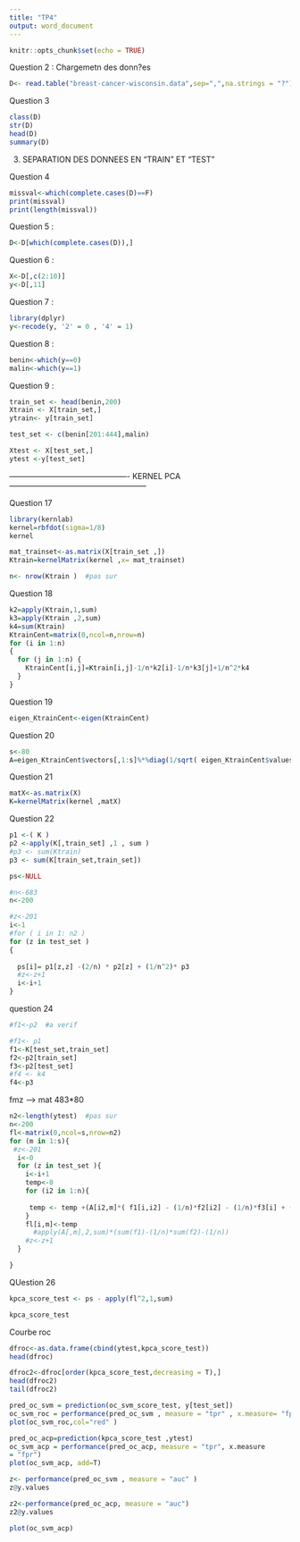 ```yaml
---
title: "TP4"
output: word_document
---
```


```r
knitr::opts_chunk$set(echo = TRUE)
```

Question 2 : Chargemetn des donn?es
```r
D<- read.table("breast-cancer-wisconsin.data",sep=",",na.strings = "?")
```

 
Question 3

```r
class(D) 
str(D) 
head(D) 
summary(D)
```


3. SEPARATION DES DONNEES EN "TRAIN"  ET "TEST"

Question 4
```r
missval<-which(complete.cases(D)==F)
print(missval)
print(length(missval))
```


Question 5 : 

```r
D<-D[which(complete.cases(D)),]
```


Question 6 : 

```r
X<-D[,c(2:10)]
y<-D[,11]
```


Question 7 : 
```r
library(dplyr)
y<-recode(y, '2' = 0 , '4' = 1)
```


Question 8 : 
```r
benin<-which(y==0)
malin<-which(y==1)
```


Question 9 :
```r

train_set <- head(benin,200)
Xtrain <- X[train_set,]
ytrain<- y[train_set]

test_set <- c(benin[201:444],malin)

Xtest <- X[test_set,]
ytest <-y[test_set]

```



---------------------------------------------- KERNEL PCA -----------------------------------------------------

Question 17 

```r

library(kernlab)
kernel=rbfdot(sigma=1/8) 
kernel

```

```r
mat_trainset<-as.matrix(X[train_set ,])
Ktrain=kernelMatrix(kernel ,x= mat_trainset)
```

```r
n<- nrow(Ktrain )  #pas sur
```


Question 18 
```r

k2=apply(Ktrain,1,sum) 
k3=apply(Ktrain ,2,sum) 
k4=sum(Ktrain) 
KtrainCent=matrix(0,ncol=n,nrow=n) 
for (i in 1:n)
{
  for (j in 1:n) {
    KtrainCent[i,j]=Ktrain[i,j]-1/n*k2[i]-1/n*k3[j]+1/n^2*k4 
  }
}
```




Question 19 
```r
eigen_KtrainCent<-eigen(KtrainCent)
```




Question 20
```r
s<-80
A=eigen_KtrainCent$vectors[,1:s]%*%diag(1/sqrt( eigen_KtrainCent$values[1:s]))
```




Question 21
```r
matX<-as.matrix(X)
K=kernelMatrix(kernel ,matX)
```


Question 22

```r
p1 <-( K )
p2 <-apply(K[,train_set] ,1 , sum )
#p3 <- sum(Ktrain)
p3 <- sum(K[train_set,train_set])
```


```r
ps<-NULL
```


```r

#n<-683
n<-200

#z<-201
i<-1
#for ( i in 1: n2 )
for (z in test_set )
{
  
  ps[i]= p1[z,z] -(2/n) * p2[z] + (1/n^2)* p3
  #z<-z+1
  i<-i+1
}
```




question 24
```r
#f1<-p2  #a verif 

#f1<- p1
f1<-K[test_set,train_set]
f2<-p2[train_set]
f3<-p2[test_set]
#f4 <- k4
f4<-p3
```

fmz --> mat 483*80 

```r


n2<-length(ytest)  #pas sur
n<-200
fl<-matrix(0,ncol=s,nrow=n2)
for (m in 1:s){
 #z<-201
  i<-0
  for (z in test_set ){
    i<-i+1
    temp<-0
    for (i2 in 1:n){
    
     temp <- temp +(A[i2,m]*( f1[i,i2] - (1/n)*f2[i2] - (1/n)*f3[i] + (1/n^2)*f4))
    }
    fl[i,m]<-temp
      #apply(A[,m],2,sum)*(sum(f1)-(1/n)*sum(f2)-(1/n))
    #z<-z+1
  }

}

```




QUestion 26 

```r
kpca_score_test <- ps - apply(fl^2,1,sum)
```



```r
kpca_score_test
```

Courbe roc 

```r
dfroc<-as.data.frame(cbind(ytest,kpca_score_test))
head(dfroc)
```

```r
dfroc2<-dfroc[order(kpca_score_test,decreasing = T),]
head(dfroc2)
tail(dfroc2)
```

```r
pred_oc_svm = prediction(oc_svm_score_test, y[test_set])
oc_svm_roc = performance(pred_oc_svm , measure = "tpr" , x.measure= "fpr")
plot(oc_svm_roc,col="red" )

pred_oc_acp=prediction(kpca_score_test ,ytest)
oc_svm_acp = performance(pred_oc_acp, measure = "tpr", x.measure
= "fpr")
plot(oc_svm_acp, add=T)

```


```r

z<- performance(pred_oc_svm , measure = "auc" )
z@y.values

z2<-performance(pred_oc_acp, measure = "auc")
z2@y.values

```

```r

plot(oc_svm_acp)
```

